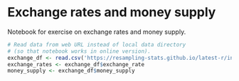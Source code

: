 # Exchange rates and money supply


Notebook for exercise on exchange rates and money supply.

```r
# Read data from web URL instead of local data directory
# (so that notebook works in online version).
exchange_df <- read.csv('https://resampling-stats.github.io/latest-r/interact/files/data/exchange_rates.csv')
exchange_rates <- exchange_df$exchange_rate
money_supply <- exchange_df$money_supply
```
